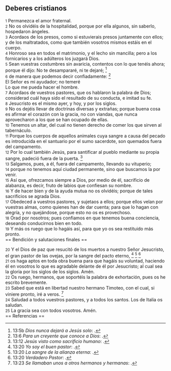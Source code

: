 == Deberes cristianos ==

{{anchor|1}} <small>1</small> Permanezca el amor fraternal.<br>
{{anchor|2}} <small>2</small> No os olvidéis de la hospitalidad, porque por ella algunos, sin saberlo, hospedaron ángeles.<br>
{{anchor|3}} <small>3</small> Acordaos de los presos, como si estuvierais presos juntamente con ellos; y de los maltratados, como que también vosotros mismos estáis en el cuerpo.<br>
{{anchor|4}} <small>4</small> Honroso sea en todos el matrimonio, y el lecho sin mancilla; pero a los fornicarios y a los adúlteros los juzgará Dios.<br>
{{anchor|5}} <small>5</small> Sean vuestras costumbres sin avaricia, contentos con lo que tenéis ahora; porque él dijo: No te desampararé, ni te dejaré; <ref>13:5b ''Dios nunca dejará a Jesús solo'': {{lib|LU|157|6|13}}.</ref><br>
{{anchor|6}} <small>6</small> de manera que podemos decir confiadamente: <ref>13:6 ''Para un creyente que conoce a Dios'': {{lib|LU|100|2|7}}.</ref><br>
El Señor es mi ayudador; no temeré<br>
Lo que me pueda hacer el hombre.<br>
{{anchor|7}} <small>7</small> Acordaos de vuestros pastores, que os hablaron la palabra de Dios; considerad cuál haya sido el resultado de su conducta, e imitad su fe.<br>
{{anchor|8}} <small>8</small> Jesucristo es el mismo ayer, y hoy, y por los siglos.<br>
{{anchor|9}} <small>9</small> No os dejéis llevar de doctrinas diversas y extrañas; porque buena cosa es afirmar el corazón con la gracia, no con viandas, que nunca aprovecharon a los que se han ocupado de ellas.<br>
{{anchor|10}} <small>10</small> Tenemos un altar, del cual no tienen derecho de comer los que sirven al tabernáculo.<br>
{{anchor|11}} <small>11</small> Porque los cuerpos de aquellos animales cuya sangre a causa del pecado es introducida en el santuario por el sumo sacerdote, son quemados fuera del campamento.<br>
{{anchor|12}} <small>12</small> Por lo cual también Jesús, para santificar al pueblo mediante su propia sangre, padeció fuera de la puerta. <ref>13:12 ''Jesús visto como sacrificio humano'': {{lib|LU|89|9|3}}.</ref><br>
{{anchor|13}} <small>13</small> Salgamos, pues, a él, fuera del campamento, llevando su vituperio;<br>
{{anchor|14}} <small>14</small> porque no tenemos aquí ciudad permanente, sino que buscamos la por venir.<br>
{{anchor|15}} <small>15</small> Así que, ofrezcamos siempre a Dios, por medio de él, sacrificio de alabanza, es decir, fruto de labios que confiesan su nombre.<br>
{{anchor|16}} <small>16</small> Y de hacer bien y de la ayuda mutua no os olvidéis; porque de tales sacrificios se agrada Dios.<br>
{{anchor|17}} <small>17</small> Obedeced a vuestros pastores, y sujetaos a ellos; porque ellos velan por vuestras almas, como quienes han de dar cuenta; para que lo hagan con alegría, y no quejándose, porque esto no os es provechoso.<br>
{{anchor|18}} <small>18</small> Orad por nosotros; pues confiamos en que tenemos buena conciencia, deseando conducirnos bien en todo.<br>
{{anchor|19}} <small>19</small> Y más os ruego que lo hagáis así, para que yo os sea restituido más pronto.<br>
== Bendición y salutaciones finales ==

{{anchor|20}} <small>20</small> Y el Dios de paz que resucitó de los muertos a nuestro Señor Jesucristo, el gran pastor de las ovejas, por la sangre del pacto eterno, <ref>13:20 ''Yo soy el buen pastor'': {{lib|LU|182|1|10}}.</ref> <ref>13:20 ''La sangre de la alianza eterna'': {{lib|LU|89|9|3}}.</ref> <ref>13:20 ''Verdadero Pastor'': {{lib|LU|128|1|10}}.</ref><br>
{{anchor|21}} <small>21</small> os haga aptos en toda obra buena para que hagáis su voluntad, haciendo él en vosotros lo que es agradable delante de él por Jesucristo; al cual sea la gloria por los siglos de los siglos. Amén.<br>
{{anchor|22}} <small>22</small> Os ruego, hermanos, que soportéis la palabra de exhortación, pues os he escrito brevemente.<br>
{{anchor|23}} <small>23</small> Sabed que está en libertad nuestro hermano Timoteo, con el cual, si viniere pronto, iré a veros. <ref>13:23 ''Se llamaban unos a otros hermanos y hermanas'': {{lib|LU|194|4|7}}.</ref><br>
{{anchor|24}} <small>24</small> Saludad a todos vuestros pastores, y a todos los santos. Los de Italia os saludan.<br>
{{anchor|25}} <small>25</small> La gracia sea con todos vosotros. Amén.<br>
== Referencias ==

<references />
